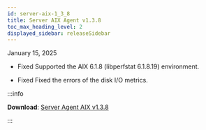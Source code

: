 ```yaml
---
id: server-aix-1_3_8
title: Server AIX Agent v1.3.8
toc_max_heading_level: 2
displayed_sidebar: releaseSidebar
---
```


January 15, 2025

- <Status priority='0'>Fixed</Status> Supported the AIX 6.1.8 (libperfstat 6.1.8.19) environment.

- <Status priority='0'>Fixed</Status> Fixed the errors of the disk I/O metrics.

:::info 

**Download**: [Server Agent AIX v1.3.8](https://repo.whatap.io/aix/noarch/whatap-infra-1.3-8.aix6.1.noarch.rpm)

:::
